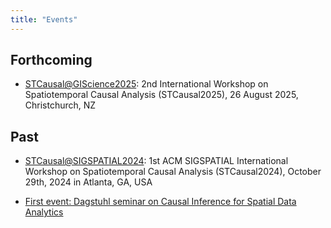 ```yaml
---
title: "Events"
---
```


## Forthcoming

- [STCausal@GIScience2025](https://spatialcausal.github.io/stcausal-2025/): 2nd International Workshop on Spatiotemporal Causal Analysis (STCausal2025), 26 August 2025, Christchurch, NZ

## Past

- [STCausal@SIGSPATIAL2024](https://bdal.umbc.edu/stcausal-2024/): 1st ACM SIGSPATIAL International Workshop on Spatiotemporal Causal Analysis (STCausal2024), October 29th, 2024 in Atlanta, GA, USA

- [First event: Dagstuhl seminar on Causal Inference for Spatial Data Analytics](https://www.dagstuhl.de/24202)